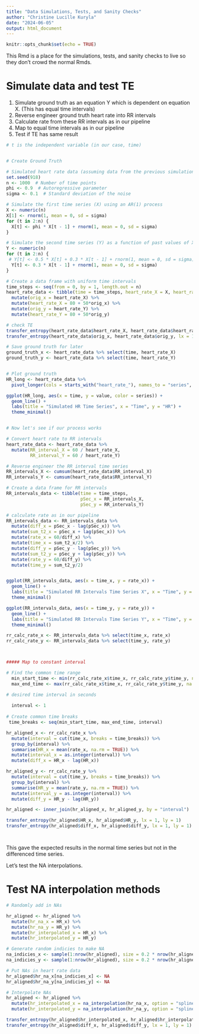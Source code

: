 ```yaml
---
title: "Data Simulations, Tests, and Sanity Checks"
author: "Christine Lucille Kuryla"
date: "2024-06-05"
output: html_document
---
```


```r
knitr::opts_chunk$set(echo = TRUE)
```

This Rmd is a place for the simulations, tests, and sanity checks to live so they don't crowd the normal Rmds. 

# Simulate data and test TE 

1. Simulate ground truth as an equation Y which is dependent on equation X. (This has equal time intervals)
2. Reverse engineer ground truth heart rate into RR intervals
3. Calculate rate from these RR intervals as in our pipeline
4. Map to equal time intervals as in our pipeline
5. Test if TE has same result

```r

# t is the independent variable (in our case, time)


# Create Ground Truth

# Simulated heart rate data (assuming data from the previous simulation)
set.seed(918)
n <- 1000  # Number of time points
phi <- 0.9  # Autoregressive parameter
sigma <- 0.1  # Standard deviation of the noise

# Simulate the first time series (X) using an AR(1) process
X <- numeric(n)
X[1] <- rnorm(1, mean = 0, sd = sigma)
for (t in 2:n) {
  X[t] <- phi * X[t - 1] + rnorm(1, mean = 0, sd = sigma)
}

# Simulate the second time series (Y) as a function of past values of X
Y <- numeric(n)
for (t in 2:n) {
 # Y[t] <- 0.5 * X[t] + 0.3 * X[t - 1] + rnorm(1, mean = 0, sd = sigma)
  Y[t] <- 0.3 * X[t - 1] + rnorm(1, mean = 0, sd = sigma)
}

# Create a data frame with uniform time intervals
time_steps <- seq(from = 0, by = 1, length.out = n)
heart_rate_data <- tibble(time = time_steps, heart_rate_X = X, heart_rate_Y = Y) %>% 
  mutate(orig_x = heart_rate_X) %>% 
  mutate(heart_rate_X = 80 + 50*orig_x) %>% 
  mutate(orig_y = heart_rate_Y) %>% 
  mutate(heart_rate_Y = 80 + 50*orig_y)

# check TE
transfer_entropy(heart_rate_data$heart_rate_X, heart_rate_data$heart_rate_Y, lx = 1, ly = 1)
transfer_entropy(heart_rate_data$orig_x, heart_rate_data$orig_y, lx = 1, ly = 1)

# Save ground truth for later
ground_truth_x <- heart_rate_data %>% select(time, heart_rate_X)
ground_truth_y <- heart_rate_data %>% select(time, heart_rate_Y)


# Plot ground truth
HR_long <- heart_rate_data %>%
  pivot_longer(cols = starts_with("heart_rate_"), names_to = "series", values_to = "value")

ggplot(HR_long, aes(x = time, y = value, color = series)) +
  geom_line() +
  labs(title = "Simulated HR Time Series", x = "Time", y = "HR") +
  theme_minimal()


# Now let's see if our process works

# Convert heart rate to RR intervals
heart_rate_data <- heart_rate_data %>%
  mutate(RR_interval_X = 60 / heart_rate_X, 
         RR_interval_Y = 60 / heart_rate_Y)

# Reverse engineer the RR interval time series
RR_intervals_X <- cumsum(heart_rate_data$RR_interval_X)
RR_intervals_Y <- cumsum(heart_rate_data$RR_interval_Y)

# Create a data frame for RR intervals
RR_intervals_data <- tibble(time = time_steps, 
                            pSec_x = RR_intervals_X, 
                            pSec_y = RR_intervals_Y)

# calculate rate as in our pipeline
RR_intervals_data <- RR_intervals_data %>% 
  mutate(diff_x = pSec_x - lag(pSec_x)) %>%
  mutate(sum_t2_x = pSec_x + lag(pSec_x)) %>% 
  mutate(rate_x = 60/diff_x) %>%
  mutate(time_x = sum_t2_x/2) %>% 
  mutate(diff_y = pSec_y - lag(pSec_y)) %>%
  mutate(sum_t2_y = pSec_y + lag(pSec_y)) %>% 
  mutate(rate_y = 60/diff_y) %>%
  mutate(time_y = sum_t2_y/2)


ggplot(RR_intervals_data, aes(x = time_x, y = rate_x)) +
  geom_line() +
  labs(title = "Simulated RR Intervals Time Series X", x = "Time", y = "HR") +
  theme_minimal()

ggplot(RR_intervals_data, aes(x = time_y, y = rate_y)) +
  geom_line() +
  labs(title = "Simulated RR Intervals Time Series Y", x = "Time", y = "HR") +
  theme_minimal()

rr_calc_rate_x <- RR_intervals_data %>% select(time_x, rate_x)
rr_calc_rate_y <- RR_intervals_data %>% select(time_y, rate_y)



##### Map to constant interval

# Find the common time range
  min_start_time <- min(rr_calc_rate_x$time_x, rr_calc_rate_y$time_y, na.rm = TRUE)
  max_end_time <- max(rr_calc_rate_x$time_x, rr_calc_rate_y$time_y, na.rm = TRUE)

# desired time interval in seconds 
  
  interval <- 1
  
# Create common time breaks
 time_breaks <- seq(min_start_time, max_end_time, interval)

hr_aligned_x <- rr_calc_rate_x %>%
  mutate(interval = cut(time_x, breaks = time_breaks)) %>%
  group_by(interval) %>% 
  summarise(HR_x = mean(rate_x, na.rm = TRUE)) %>% 
  mutate(interval_x = as.integer(interval)) %>% 
  mutate(diff_x = HR_x - lag(HR_x)) 

hr_aligned_y <- rr_calc_rate_y %>%
  mutate(interval = cut(time_y, breaks = time_breaks)) %>%
  group_by(interval) %>% 
  summarise(HR_y = mean(rate_y, na.rm = TRUE)) %>% 
  mutate(interval_y = as.integer(interval)) %>% 
  mutate(diff_y = HR_y - lag(HR_y)) 

hr_aligned <- inner_join(hr_aligned_x, hr_aligned_y, by = "interval")

transfer_entropy(hr_aligned$HR_x, hr_aligned$HR_y, lx = 1, ly = 1)
transfer_entropy(hr_aligned$diff_x, hr_aligned$diff_y, lx = 1, ly = 1)




```

This gave the expected results in the normal time series but not in the differenced time series.

Let's test the NA interpolations.

# Test NA interpolation methods

```r

# Randomly add in NAs

hr_aligned <- hr_aligned %>% 
  mutate(hr_na_x = HR_x) %>% 
  mutate(hr_na_y = HR_y) %>% 
  mutate(hr_interpolated_x = HR_x) %>% 
  mutate(hr_interpolated_y = HR_y) 

# Generate random indicies to make NA
na_indicies_x <- sample(1:nrow(hr_aligned), size = 0.2 * nrow(hr_aligned))
na_indicies_y <- sample(1:nrow(hr_aligned), size = 0.2 * nrow(hr_aligned))

# Put NAs in heart rate data
hr_aligned$hr_na_x[na_indicies_x] <- NA
hr_aligned$hr_na_y[na_indicies_y] <- NA

# Interpolate NAs
hr_aligned <- hr_aligned %>% 
  mutate(hr_interpolated_x = na_interpolation(hr_na_x, option = "spline", maxgap = 3)) %>% 
  mutate(hr_interpolated_y = na_interpolation(hr_na_y, option = "spline", maxgap = 3))

transfer_entropy(hr_aligned$hr_interpolated_x, hr_aligned$hr_interpolated_y, lx = 1, ly = 1)
transfer_entropy(hr_aligned$diff_x, hr_aligned$diff_y, lx = 1, ly = 1)




```

